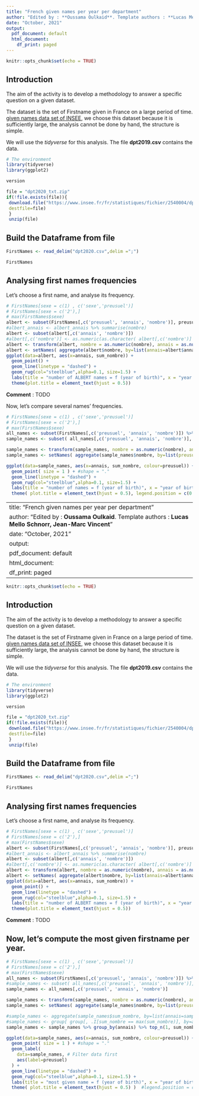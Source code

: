 ```yaml
---
title: "French given names per year per department"
author: "Edited by : **Oussama Oulkaid**. Template authors : **Lucas Mello Schnorr, Jean-Marc Vincent**"
date: "October, 2021"
output:
  pdf_document: default
  html_document:
    df_print: paged
---
```


```r
knitr::opts_chunk$set(echo = TRUE)
```

## Introduction
The aim of the activity is to develop a methodology to answer a specific question on a given dataset. 

The dataset is the set of Firstname given in France on a large period of time. 
[given names data set of INSEE](https://www.insee.fr/fr/statistiques/fichier/2540004), we choose this dataset because it is sufficiently large, the analysis cannot be done by hand, the structure is simple.

We will use the _tidyverse_ for this analysis. The file **dpt2019.csv** contains the data. 

```r
# The environment
library(tidyverse)
library(ggplot2)
```


```r
version
```

<!-- Read in R with this code. Note that you might need to install the `readr` package with the appropriate command. -->

<!-- ## Download Raw Data from the website -->
```r
file = "dpt2020_txt.zip"
if(!file.exists(file)){
 download.file("https://www.insee.fr/fr/statistiques/fichier/2540004/dpt2020_csv.zip",
 destfile=file)
 }
 unzip(file)
```

## Build the Dataframe from file
```r
FirstNames <- read_delim("dpt2020.csv",delim =";")
```
```r
FirstNames
```

<!-- Translation in english of variables names:  -->
<!-- sexe -> gender  -->
<!-- preusuel (prénom usuel) -> Firstname -->
<!-- annais (année de naissance) -> Birth year -->
<!-- dpt (département) -> department (administrative area unit) -->
<!-- nombre -> number -->

<!-- All of these following questions may need a preliminary analysis of the data, feel free to present answers and justifications in your own order and structure your report as it should be for a scientific report. -->

<!-- 1. Choose a firstname and analyse its frequency along time. Compare several firstnames frequency -->
<!-- 2. Establish, by gender, the most given firstname by year.  -->
<!-- 3. Make a short synthesis -->
<!-- 4. Advanced (not mandatory) : is the firstname correlated with the localization (department) ? What could be a method to analyze such a correlation. -->

<!-- The report should be a pdf knitted from a  notebook (around  3 pages including figures), the notebook and the report should be delivered. -->

## Analysing first names frequencies
Let's choose a first name, and analyse its frequency.

```r
# FirstNames[sexe = c(1) , c('sexe','preusuel')]
# FirstNames[sexe = c('2'),]
# max(FirstNames$sexe)
albert <- subset(FirstNames[,c('preusuel', 'annais', 'nombre')], preusuel == 'ALBERT') %>% group_by(annais) %>% filter(annais!='XXXX')
#albert_annais <- albert_annais %>% summarise(nombre)
albert <- subset(albert[,c('annais', 'nombre')])
#albert[,c('nombre')] <- as.numeric(as.character( albert[,c('nombre')] ))
albert <- transform(albert, nombre = as.numeric(nombre), annais = as.numeric(annais))
albert <- setNames( aggregate(albert$nombre, by=list(annais=albert$annais), FUN=sum) , c('annais', 'sum_nombre') )
ggplot(data=albert, aes(x=annais, sum_nombre)) +
  geom_point() +
  geom_line(linetype = "dashed") +
  geom_rug(col="steelblue",alpha=0.1, size=1.5) +
  labs(title = "number of ALBERT names = f (year of birth)", x = "year of birth", y = "number of ALBERT names") +
  theme(plot.title = element_text(hjust = 0.5))
```
**Comment** : TODO

Now, let's compare several names' frequencies.

```r
# FirstNames[sexe = c(1) , c('sexe','preusuel')]
# FirstNames[sexe = c('2'),]
# max(FirstNames$sexe)
all_names <- subset(FirstNames[,c('preusuel', 'annais', 'nombre')]) %>% group_by(preusuel) %>% filter(annais!='XXXX')
sample_names <- subset( all_names[,c('preusuel', 'annais', 'nombre')], preusuel=='ALBERT' | preusuel=='CEDRIC' |preusuel=='_PRENOMS_RARES' | preusuel=='ARTHUR' )

sample_names <- transform(sample_names, nombre = as.numeric(nombre), annais = as.numeric(annais))
sample_names <- setNames( aggregate(sample_names$nombre, by=list(preusuel=sample_names$preusuel, annais=sample_names$annais), FUN=sum) , c('preusuel', 'annais', 'sum_nombre'))

ggplot(data=sample_names, aes(x=annais, sum_nombre, colour=preusuel)) +
  geom_point( size = 1 ) + #shape = "."
  geom_line(linetype = "dashed") +
  geom_rug(col="steelblue",alpha=0.1, size=1.5) +
  labs(title = "number of names = f (year of birth)", x = "year of birth", y = "number of names") +
  theme( plot.title = element_text(hjust = 0.5), legend.position = c(0.25, 0.75) )
```
---
title: "French given names per year per department"
author: "Edited by : **Oussama Oulkaid**. Template authors : **Lucas Mello Schnorr, Jean-Marc Vincent**"
date: "October, 2021"
output:
  pdf_document: default
  html_document:
    df_print: paged
---

```r
knitr::opts_chunk$set(echo = TRUE)
```

## Introduction
The aim of the activity is to develop a methodology to answer a specific question on a given dataset. 

The dataset is the set of Firstname given in France on a large period of time. 
[given names data set of INSEE](https://www.insee.fr/fr/statistiques/fichier/2540004), we choose this dataset because it is sufficiently large, the analysis cannot be done by hand, the structure is simple.

We will use the _tidyverse_ for this analysis. The file **dpt2019.csv** contains the data. 

```r
# The environment
library(tidyverse)
library(ggplot2)
```


```r
version
```

<!-- Read in R with this code. Note that you might need to install the `readr` package with the appropriate command. -->

<!-- ## Download Raw Data from the website -->
```r
file = "dpt2020_txt.zip"
if(!file.exists(file)){
 download.file("https://www.insee.fr/fr/statistiques/fichier/2540004/dpt2020_csv.zip",
 destfile=file)
 }
 unzip(file)
```

## Build the Dataframe from file
```r
FirstNames <- read_delim("dpt2020.csv",delim =";")
```
```r
FirstNames
```

<!-- Translation in english of variables names:  -->
<!-- sexe -> gender  -->
<!-- preusuel (prénom usuel) -> Firstname -->
<!-- annais (année de naissance) -> Birth year -->
<!-- dpt (département) -> department (administrative area unit) -->
<!-- nombre -> number -->

<!-- All of these following questions may need a preliminary analysis of the data, feel free to present answers and justifications in your own order and structure your report as it should be for a scientific report. -->

<!-- 1. Choose a firstname and analyse its frequency along time. Compare several firstnames frequency -->
<!-- 2. Establish, by gender, the most given firstname by year.  -->
<!-- 3. Make a short synthesis -->
<!-- 4. Advanced (not mandatory) : is the firstname correlated with the localization (department) ? What could be a method to analyze such a correlation. -->

<!-- The report should be a pdf knitted from a  notebook (around  3 pages including figures), the notebook and the report should be delivered. -->

## Analysing first names frequencies
Let's choose a first name, and analyse its frequency.

```r
# FirstNames[sexe = c(1) , c('sexe','preusuel')]
# FirstNames[sexe = c('2'),]
# max(FirstNames$sexe)
albert <- subset(FirstNames[,c('preusuel', 'annais', 'nombre')], preusuel == 'ALBERT') %>% group_by(annais) %>% filter(annais!='XXXX')
#albert_annais <- albert_annais %>% summarise(nombre)
albert <- subset(albert[,c('annais', 'nombre')])
#albert[,c('nombre')] <- as.numeric(as.character( albert[,c('nombre')] ))
albert <- transform(albert, nombre = as.numeric(nombre), annais = as.numeric(annais))
albert <- setNames( aggregate(albert$nombre, by=list(annais=albert$annais), FUN=sum) , c('annais', 'sum_nombre') )
ggplot(data=albert, aes(x=annais, sum_nombre)) +
  geom_point() +
  geom_line(linetype = "dashed") +
  geom_rug(col="steelblue",alpha=0.1, size=1.5) +
  labs(title = "number of ALBERT names = f (year of birth)", x = "year of birth", y = "number of ALBERT names") +
  theme(plot.title = element_text(hjust = 0.5))
```
**Comment** : TODO

## Now, let's compute the most given firstname per year.

```r
# FirstNames[sexe = c(1) , c('sexe','preusuel')]
# FirstNames[sexe = c('2'),]
# max(FirstNames$sexe)
all_names <- subset(FirstNames[,c('preusuel', 'annais', 'nombre')]) %>% group_by(preusuel) %>% filter(annais!='XXXX')
#sample_names <- subset( all_names[,c('preusuel', 'annais', 'nombre')], preusuel=='ALBERT' | preusuel=='CEDRIC' |preusuel=='_PRENOMS_RARES' | preusuel=='ARTHUR' )
sample_names <- all_names[,c('preusuel', 'annais', 'nombre')]

sample_names <- transform(sample_names, nombre = as.numeric(nombre), annais = as.numeric(annais))
sample_names <- setNames( aggregate(sample_names$nombre, by=list(preusuel=sample_names$preusuel, annais=sample_names$annais), FUN=sum) , c('preusuel', 'annais', 'sum_nombre'))

#sample_names <- aggregate(sample_names$sum_nombre, by=list(annais=sample_names$annais), FUN=max)
#sample_names <- group[ group[, .I[sum_nombre == max(sum_nombre)], by=annais] ]
sample_names <- sample_names %>% group_by(annais) %>% top_n(1, sum_nombre)

ggplot(data=sample_names, aes(x=annais, sum_nombre, colour=preusuel)) +
  geom_point( size = 1 ) + #shape = "."
  geom_label( 
    data=sample_names, # Filter data first
    aes(label=preusuel)
  ) +
  geom_line(linetype = "dashed") +
  geom_rug(col="steelblue",alpha=0.1, size=1.5) +
  labs(title = "most given name = f (year of birth)", x = "year of birth", y = "most given name") +
  theme( plot.title = element_text(hjust = 0.5) )  #legend.position = c(0.74, 0.67) 
```















